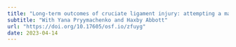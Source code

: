 ```yaml
---
title: "Long-term outcomes of cruciate ligament injury: attempting a matched cohort analysis of New Zealand linked register data"
subtitle: "With Yana Pryymachenko and Haxby Abbott"
url: "https://doi.org/10.17605/osf.io/zfuyg"
date: 2023-04-14
---
```

